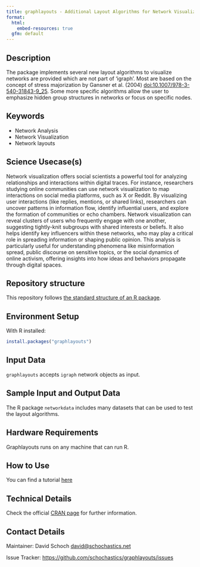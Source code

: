 ```yaml
---
title: graphlayouts - Additional Layout Algorithms for Network Visualizations
format:
  html:
    embed-resources: true
  gfm: default
---
```


## Description

<!-- - Provide a brief and clear description of the method, its purpose, and what it aims to achieve. Add a link to a related paper from social science domain and show how your method can be applied to solve that research question.   -->

The package implements several new layout algorithms to visualize networks are provided which are not part of 'igraph'. 
Most are based on the concept of stress majorization by Gansner et al. (2004) <doi:10.1007/978-3-540-31843-9_25>. 
Some more specific algorithms allow the user to emphasize hidden group structures in networks or focus on specific nodes.

## Keywords

<!-- EDITME -->

* Network Analysis
* Network Visualization
* Network layouts

## Science Usecase(s)

Network visualization offers social scientists a powerful tool for analyzing relationships and interactions within digital traces. For instance, researchers studying online communities can use network visualization to map interactions on social media platforms, such as X or Reddit. By visualizing user interactions (like replies, mentions, or shared links), researchers can uncover patterns in information flow, identify influential users, and explore the formation of communities or echo chambers. Network visualization can reveal clusters of users who frequently engage with one another, suggesting tightly-knit subgroups with shared interests or beliefs. It also helps identify key influencers within these networks, who may play a critical role in spreading information or shaping public opinion. This analysis is particularly useful for understanding phenomena like misinformation spread, public discourse on sensitive topics, or the social dynamics of online activism, offering insights into how ideas and behaviors propagate through digital spaces.

## Repository structure

This repository follows [the standard structure of an R package](https://cran.r-project.org/doc/FAQ/R-exts.html#Package-structure).

## Environment Setup

With R installed:

```r
install.packages("graphlayouts")
```

<!-- ## Hardware Requirements (Optional) -->
<!-- - The hardware requirements may be needed in specific cases when a method is known to require more memory/compute power.  -->
<!-- - The method need to be executed on a specific architecture (GPUs, Hadoop cluster etc.) -->


## Input Data 

<!-- - The input data has to be a Digital Behavioral Data (DBD) Dataset -->
<!-- - You can provide link to a public DBD dataset. GESIS DBD datasets (https://www.gesis.org/en/institute/digital-behavioral-data) -->

<!-- This is an example -->

`graphlayouts` accepts `igraph` network objects as input. 

## Sample Input and Output Data

The R package `networkdata` includes many datasets that can be used to test the layout algorithms.

## Hardware Requirements

Graphlayouts runs on any machine that can run R.

## How to Use

You can find a tutorial [here](ADD METHODS LINK)

## Technical Details

Check the official [CRAN page](https://doi.org/10.32614/CRAN.package.graphlayouts) for further information.

## Contact Details

Maintainer: David Schoch <david@schochastics.net>

Issue Tracker: [https://github.com/schochastics/graphlayouts/issues](https://github.com/schochastics/graphlayouts/issues)

<!-- ## Publication -->
<!-- - Include information on publications or articles related to the method, if applicable. -->

<!-- ## Acknowledgements -->
<!-- - Acknowledgements if any -->

<!-- ## Disclaimer -->
<!-- - Add any disclaimers, legal notices, or usage restrictions for the method, if necessary. -->
